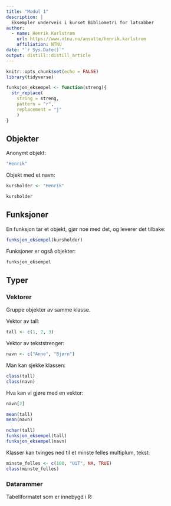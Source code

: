 ```yaml
---
title: "Modul 1"
description: |
  Eksempler underveis i kurset Bibliometri for latsabber
author:
  - name: Henrik Karlstrøm 
    url: https://www.ntnu.no/ansatte/henrik.karlstrom
    affiliation: NTNU
date: "`r Sys.Date()`"
output: distill::distill_article
---
```


```r
knitr::opts_chunk$set(echo = FALSE)
library(tidyverse)

funksjon_eksempel <- function(streng){
  str_replace(
    string = streng, 
    pattern = "r",
    replacement = "j"
    )
}
```

## Objekter

Anonymt objekt:

```r
"Henrik"
```

Objekt med et navn:

```r
kursholder <- "Henrik"

kursholder
```




## Funksjoner


En funksjon tar et objekt, gjør noe med det, og leverer det tilbake:

```r
funksjon_eksempel(kursholder)
```


Funksjoner er også objekter:

```r
funksjon_eksempel
```


## Typer


### Vektorer

Gruppe objekter av samme klasse.


Vektor av tall:

```r
tall <- c(1, 2, 3)
```


Vektor av tekststrenger:

```r
navn <- c("Anne", "Bjørn")

```


Man kan sjekke klassen:

```r
class(tall)
class(navn)
```


Hva kan vi gjøre med en vektor:
```r

navn[2]

mean(tall)
mean(navn)

nchar(tall)
funksjon_eksempel(tall)
funksjon_eksempel(navn)
```

Klasser kan tvinges ned til et minste felles multiplum, tekst:
```r
minste_felles <- c(100, "UiT", NA, TRUE)
class(minste_felles)
```


### Datarammer

Tabellformatet som er innebygd i R:


```r

```

